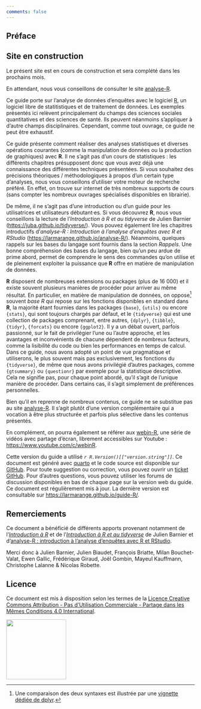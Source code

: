 ```yaml
---
comments: false
---
```


## Préface {.unnumbered}

::: callout-warning
## Site en construction

Le présent site est en cours de construction et sera complété dans les prochains mois.

En attendant, nous vous conseillons de consulter le site [analyse-R](https://larmarange.github.io/analyse-R/).
:::

Ce guide porte sur l'analyse de données d'enquêtes avec le logiciel [R](https://www.r-project.org/), un logiciel libre de statitistiques et de traitement de données. Les exemples présentés ici relèvent principalement du champs des sciences sociales quantitatives et des sciences de santé. Ils peuvent néanmoins s'appliquer à d'autre champs disciplinaires. Cependant, comme tout ouvrage, ce guide ne peut être exhaustif.

Ce guide présente comment réaliser des analyses statistiques et diverses opérations courantes (comme la manipulation de données ou la production de graphiques) avec **R**. Il ne s'agit pas d'un cours de statistiques : les différents chapitres présupposent donc que vous avez déjà une connaissance des différentes techniques présentées. Si vous souhaitez des précisions théoriques / méthodologiques à propos d'un certain type d'analyses, nous vous conseillons d'utiliser votre moteur de recherche préféré. En effet, on trouve sur internet de très nombreux supports de cours (sans compter les nombreux ouvrages spécialisés disponibles en librairie).

De même, il ne s'agit pas d'une introduction ou d'un guide pour les utilisatrices et utilisateurs débutant·es. Si vous découvrez **R**, nous vous conseillons la lecture de l'*Introduction à R et au tidyverse* de Julien Barnier (<https://juba.github.io/tidyverse/>). Vous pouvez également lire les chapitres introductifs d'*analyse-R : Introduction à l'analyse d'enquêtes avec R et RStudio* (<https://larmarange.github.io/analyse-R/>). Néanmoins, quelques rappels sur les bases du langage sont fournis dans la section *Rappels*. Une bonne compréhension des bases du langage, bien qu'un peu ardue de prime abord, permet de comprendre le sens des commandes qu'on utilise et de pleinement exploiter la puissance que **R** offre en matière de manipulation de données.

**R** disposent de nombreuses extensions ou packages (plus de 16 000) et il existe souvent plusieurs manières de procéder pour arriver au même résultat. En particulier, en matière de manipulation de données, on oppose[^index-1] souvent *base R* qui repose sur les fonctions disponibles en standard dans **R**, la majorité étant fournies dans les packages `{base}`, `{utils}` ou encore `{stats}`, qui sont toujours chargés par défaut, et le `{tidyverse}` qui est une collection de packages comprenant, entre autres, `{dplyr}`, `{tibble}`, `{tidyr}`, `{forcats}` ou encore `{ggplot2}`. Il y a un débat ouvert, parfois passionné, sur le fait de privilégier l'une ou l'autre approche, et les avantages et inconvénients de chacune dépendent de nombreux facteurs, comme la lisibilité du code ou bien les performances en temps de calcul. Dans ce guide, nous avons adopté un point de vue pragmatique et utiliserons, le plus souvent mais pas exclusivement, les fonctions du `{tidyverse}`, de même que nous avons privilégié d'autres packages, comme `{gtsummary}` ou `{questionr}` par exemple pour la statistique descriptive. Cela ne signifie pas, pour chaque point abordé, qu'il s'agit de l'unique manière de procéder. Dans certains cas, il s'agit simplement de préférences personnelles.

[^index-1]: Une comparaison des deux syntaxes est illustrée par une [vignette dédiée de dplyr](https://dplyr.tidyverse.org/articles/base.html).

Bien qu'il en reprenne de nombreux contenus, ce guide ne se substitue pas au site [analyse-R](https://larmarange.github.io/analyse-R/). Il s'agit plutôt d'une version complémentaire qui a vocation à être plus structurée et parfois plus sélective dans les contenus présentés.

En complément, on pourra également se référer aux [webin-R](https://larmarange.github.io/webin-R/), une série de vidéos avec partage d'écran, librement accessibles sur Youtube : <https://www.youtube.com/c/webinR>.

Cette version du guide a utilisé *`r R.Version()[["version.string"]]`*. Ce document est généré avec [quarto](https://quarto.org/) et le code source est disponible sur [GitHub](https://github.com/larmarange/guide-R). Pour toute suggestion ou correction, vous pouvez ouvrir un [ticket GitHub](https://github.com/larmarange/guide-R/issues). Pour d'autres questions, vous pouvez utiliser les forums de discussion disponibles en bas de chaque page sur la version web du guide. Ce document est régulièrement mis à jour. La dernière version est consultable sur <https://larmarange.github.io/guide-R/>.

## Remerciements {.unnumbered}

Ce document a bénéficié de différents apports provenant notamment de l'[*Introduction à R*](https://github.com/juba/intro-r) et de l'[*Introduction à R et au tidyverse*](https://juba.github.io/tidyverse/) de Julien Barnier et d'[analyse-R : introduction à l'analyse d'enquêtes avec R et RStudio](https://larmarange.github.io/analyse-R/).

Merci donc à Julien Barnier, Julien Biaudet, François Briatte, Milan Bouchet-Valat, Ewen Gallic, Frédérique Giraud, Joël Gombin, Mayeul Kauffmann, Christophe Lalanne & Nicolas Robette.

## Licence {.unnumbered}

Ce document est mis à disposition selon les termes de la [Licence Creative Commons Attribution - Pas d'Utilisation Commerciale - Partage dans les Mêmes Conditions 4.0 International](http://creativecommons.org/licenses/by-nc-sa/4.0/).

::: noborder
![](ressources/by-nc-sa.png){width="160"}
:::
